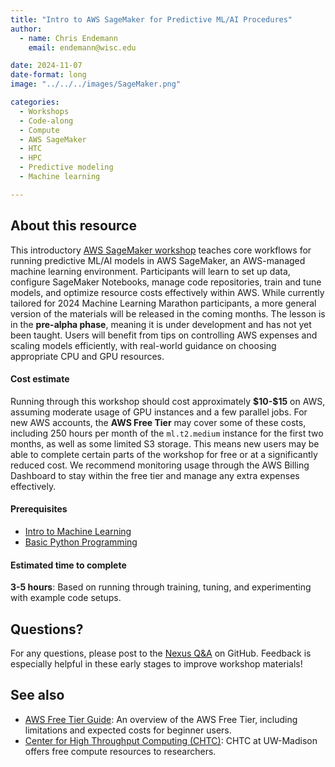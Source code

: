 ```yaml
---
title: "Intro to AWS SageMaker for Predictive ML/AI Procedures"
author: 
  - name: Chris Endemann
    email: endemann@wisc.edu

date: 2024-11-07
date-format: long
image: "../../../images/SageMaker.png"

categories: 
  - Workshops
  - Code-along
  - Compute
  - AWS SageMaker
  - HTC
  - HPC
  - Predictive modeling
  - Machine learning

---
```


## About this resource
This introductory [AWS SageMaker workshop](https://uw-madison-datascience.github.io/ML_with_AWS_SageMaker/index.html) teaches core workflows for running predictive ML/AI models in AWS SageMaker, an AWS-managed machine learning environment. Participants will learn to set up data, configure SageMaker Notebooks, manage code repositories, train and tune models, and optimize resource costs effectively within AWS. While currently tailored for 2024 Machine Learning Marathon participants, a more general version of the materials will be released in the coming months. The lesson is in the **pre-alpha phase**, meaning it is under development and has not yet been taught. Users will benefit from tips on controlling AWS expenses and scaling models efficiently, with real-world guidance on choosing appropriate CPU and GPU resources.

#### Cost estimate
Running through this workshop should cost approximately **$10-$15** on AWS, assuming moderate usage of GPU instances and a few parallel jobs. For new AWS accounts, the **AWS Free Tier** may cover some of these costs, including 250 hours per month of the `ml.t2.medium` instance for the first two months, as well as some limited S3 storage. This means new users may be able to complete certain parts of the workshop for free or at a significantly reduced cost. We recommend monitoring usage through the AWS Billing Dashboard to stay within the free tier and manage any extra expenses effectively.

#### Prerequisites
- [Intro to Machine Learning](https://uw-madison-datascience.github.io/ML-X-Nexus/Learn/Workshops/Intro-ML_Sklearn.html)
- [Basic Python Programming](https://uw-madison-datascience.github.io/ML-X-Nexus/Learn/Workshops/Intro-Python_Gapminder.html)

#### Estimated time to complete 
**3-5 hours**: Based on running through training, tuning, and experimenting with example code setups.

## Questions?
For any questions, please post to the [Nexus Q&A](https://github.com/UW-Madison-DataScience/ML-X-Nexus/discussions/categories/q-a) on GitHub. Feedback is especially helpful in these early stages to improve workshop materials!

## See also
- [AWS Free Tier Guide](https://aws.AWS.com/free/): An overview of the AWS Free Tier, including limitations and expected costs for beginner users.
- [Center for High Throughput Computing (CHTC)](https://uw-madison-datascience.github.io/ML-X-Nexus/Toolbox/Compute/CHTC.html): CHTC at UW-Madison offers free compute resources to researchers. 
